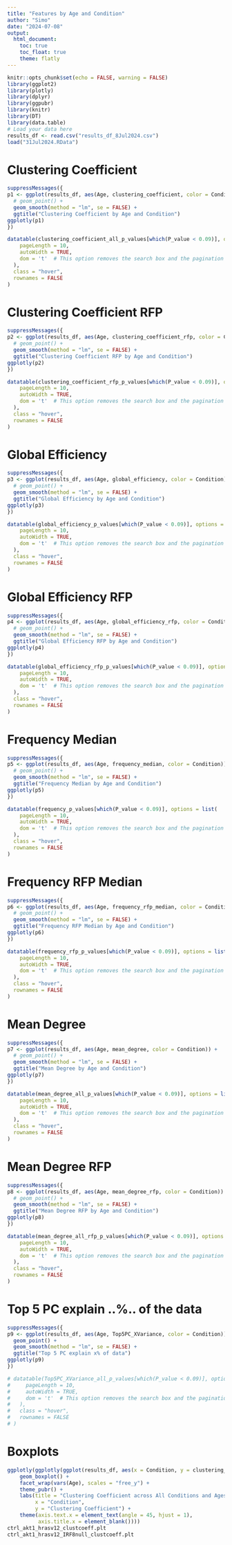```yaml
---
title: "Features by Age and Condition"
author: "Simo"
date: "2024-07-08"
output:
  html_document:
    toc: true
    toc_float: true
    theme: flatly
---
```


```r
knitr::opts_chunk$set(echo = FALSE, warning = FALSE)
library(ggplot2)
library(plotly)
library(dplyr)
library(ggpubr)
library(knitr)
library(DT)
library(data.table)
# Load your data here
results_df <- read.csv("results_df_8Jul2024.csv")
load("31Jul2024.RData")
```

# Clustering Coefficient
```r
suppressMessages({
p1 <- ggplot(results_df, aes(Age, clustering_coefficient, color = Condition)) +
  # geom_point() +
  geom_smooth(method = "lm", se = FALSE) +
  ggtitle("Clustering Coefficient by Age and Condition")
ggplotly(p1)
})

datatable(clustering_coefficient_all_p_values[which(P_value < 0.09)], options = list(
    pageLength = 10,
    autoWidth = TRUE,
    dom = 't'  # This option removes the search box and the pagination controls
  ),
  class = "hover",
  rownames = FALSE
)
```

# Clustering Coefficient RFP
```r
suppressMessages({
p2 <- ggplot(results_df, aes(Age, clustering_coefficient_rfp, color = Condition)) +
  # geom_point() +
  geom_smooth(method = "lm", se = FALSE) +
  ggtitle("Clustering Coefficient RFP by Age and Condition")
ggplotly(p2)
})

datatable(clustering_coefficient_rfp_p_values[which(P_value < 0.09)], options = list(
    pageLength = 10,
    autoWidth = TRUE,
    dom = 't'  # This option removes the search box and the pagination controls
  ),
  class = "hover",
  rownames = FALSE
)
```

# Global Efficiency
```r
suppressMessages({
p3 <- ggplot(results_df, aes(Age, global_efficiency, color = Condition)) +
  # geom_point() +
  geom_smooth(method = "lm", se = FALSE) +
  ggtitle("Global Efficiency by Age and Condition")
ggplotly(p3)
})

datatable(global_efficiency_p_values[which(P_value < 0.09)], options = list(
    pageLength = 10,
    autoWidth = TRUE,
    dom = 't'  # This option removes the search box and the pagination controls
  ),
  class = "hover",
  rownames = FALSE
)
```

# Global Efficiency RFP
```r
suppressMessages({
p4 <- ggplot(results_df, aes(Age, global_efficiency_rfp, color = Condition)) +
  # geom_point() +
  geom_smooth(method = "lm", se = FALSE) +
  ggtitle("Global Efficiency RFP by Age and Condition")
ggplotly(p4)
})

datatable(global_efficiency_rfp_p_values[which(P_value < 0.09)], options = list(
    pageLength = 10,
    autoWidth = TRUE,
    dom = 't'  # This option removes the search box and the pagination controls
  ),
  class = "hover",
  rownames = FALSE
)
```

# Frequency Median
```r
suppressMessages({
p5 <- ggplot(results_df, aes(Age, frequency_median, color = Condition)) +
  # geom_point() +
  geom_smooth(method = "lm", se = FALSE) +
  ggtitle("Frequency Median by Age and Condition")
ggplotly(p5)
})

datatable(frequency_p_values[which(P_value < 0.09)], options = list(
    pageLength = 10,
    autoWidth = TRUE,
    dom = 't'  # This option removes the search box and the pagination controls
  ),
  class = "hover",
  rownames = FALSE
)
```

# Frequency RFP Median
```r
suppressMessages({
p6 <- ggplot(results_df, aes(Age, frequency_rfp_median, color = Condition)) +
  # geom_point() +
  geom_smooth(method = "lm", se = FALSE) +
  ggtitle("Frequency RFP Median by Age and Condition")
ggplotly(p6)
})

datatable(frequency_rfp_p_values[which(P_value < 0.09)], options = list(
    pageLength = 10,
    autoWidth = TRUE,
    dom = 't'  # This option removes the search box and the pagination controls
  ),
  class = "hover",
  rownames = FALSE
)
```

# Mean Degree
```r
suppressMessages({
p7 <- ggplot(results_df, aes(Age, mean_degree, color = Condition)) +
  # geom_point() +
  geom_smooth(method = "lm", se = FALSE) +
  ggtitle("Mean Degree by Age and Condition")
ggplotly(p7)
})

datatable(mean_degree_all_p_values[which(P_value < 0.09)], options = list(
    pageLength = 10,
    autoWidth = TRUE,
    dom = 't'  # This option removes the search box and the pagination controls
  ),
  class = "hover",
  rownames = FALSE
)
```

# Mean Degree RFP
```r
suppressMessages({
p8 <- ggplot(results_df, aes(Age, mean_degree_rfp, color = Condition)) +
  # geom_point() +
  geom_smooth(method = "lm", se = FALSE) +
  ggtitle("Mean Degree RFP by Age and Condition")
ggplotly(p8)
})

datatable(mean_degree_all_rfp_p_values[which(P_value < 0.09)], options = list(
    pageLength = 10,
    autoWidth = TRUE,
    dom = 't'  # This option removes the search box and the pagination controls
  ),
  class = "hover",
  rownames = FALSE
)
```

# Top 5 PC explain ..%.. of the data
```r
suppressMessages({
p9 <- ggplot(results_df, aes(Age, Top5PC_XVariance, color = Condition)) +
  geom_point() +
  geom_smooth(method = "lm", se = FALSE) +
  ggtitle("Top 5 PC explain x% of data")
ggplotly(p9)
})

# datatable(Top5PC_XVariance_all_p_values[which(P_value < 0.09)], options = list(
#     pageLength = 10,
#     autoWidth = TRUE,
#     dom = 't'  # This option removes the search box and the pagination controls
#   ),
#   class = "hover",
#   rownames = FALSE
# )
```


# Boxplots
```r
ggplotly(ggplotly(ggplot(results_df, aes(x = Condition, y = clustering_coefficient, fill = Condition)) +
    geom_boxplot() +
    facet_wrap(vars(Age), scales = "free_y") +
    theme_pubr() +
    labs(title = "Clustering Coefficient across All Conditions and Ages",
         x = "Condition",
         y = "Clustering Coefficient") +
    theme(axis.text.x = element_text(angle = 45, hjust = 1),
          axis.title.x = element_blank())))
ctrl_akt1_hrasv12_clustcoeff.plt
ctrl_akt1_hrasv12_IRF8null_clustcoeff.plt
```

